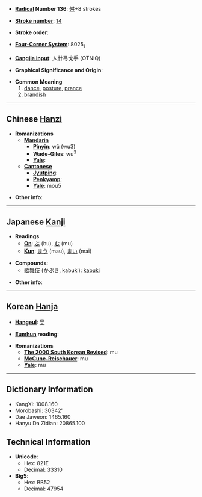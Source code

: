 * '''[[Wiktionary:Chinese radical index| Radical]] Number 136''': [[Wiktionary:Chinese radical index 舛|舛]]+8 strokes

* '''[[Wiktionary:Chinese total strokes index|Stroke number]]''': [[Wiktionary:Chinese total strokes index 14|14]]

* '''Stroke order''': 

* '''[[Wiktionary:Chinese four corner index|Four-Corner System]]''': 8025<sub>1</sub>

* '''[[Wiktionary:Chinese Cangjie index|Cangjie input]]''': 人廿弓戈手 (OTNIQ)

* '''Graphical Significance and Origin''': 

* '''Common Meaning'''
*#[[dance]], [[posture]], [[prance]]
*# [[brandish]]

----

== Chinese [[Hanzi]] ==

* '''Romanizations'''
** '''[[Mandarin]]'''
*** '''[[Pinyin]]''': wǔ (wu3)
*** '''[[Wade-Giles]]''': wu<sup>3</sup>
*** '''[[Yale]]''': 
** '''[[Cantonese]]'''
*** '''[[Jyutping]]''':
*** '''[[Penkyamp]]''': 
*** '''[[Yale]]''': mou5

* '''Other info''': 

----

== Japanese [[Kanji]] ==

* '''Readings'''
** '''[[On]]''': [[ぶ]] (bu), [[む]] (mu)
** '''[[Kun]]''': [[まう]] (mau), [[まい]] (mai)

* '''Compounds''':
** [[歌舞伎]] (かぶき, kabuki): [[kabuki]]

* '''Other info''':  

----

== Korean [[Hanja]] ==

* '''[[Hangeul]]''': [[무]]

* '''[[Eumhun]] reading''': 

* '''Romanizations'''
** '''[[The 2000 South Korean Revised Romanization|The 2000 South Korean Revised]]''': mu
** '''[[McCune-Reischauer]]''': mu
** '''[[Yale]]''': mu

----

== Dictionary Information ==

* KangXi: 1008.160
* Morobashi: 30342'
* Dae Jaweon: 1465.160
* Hanyu Da Zidian: 20865.100

== Technical Information ==

* '''Unicode''':
** Hex: 821E
** Decimal: 33310
* '''Big5''':
** Hex: BB52
** Decimal: 47954